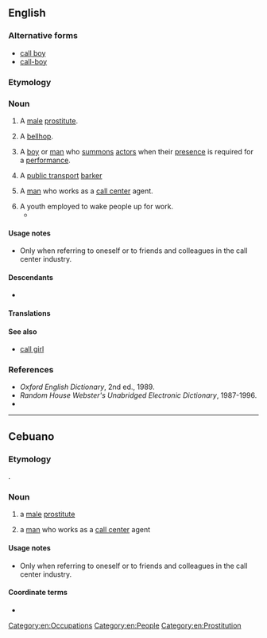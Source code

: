 ==English==

===Alternative forms===
* [[call boy]]
* [[call-boy]]

===Etymology===
{{compound|en|call|boy}}

===Noun===
{{en-noun}}

# {{lb|en|euphemistic}} A [[male]] [[prostitute]].
# {{lb|en|dated}} A [[bellhop]].
# {{lb|en|theater}} A [[boy]] or [[man]] who [[summon]]s [[actor]]s when their [[presence]] is required for a [[performance]].
# {{lb|en|Philippines|slang}} A [[public transport]] [[barker]] {{gl|a man, who for a fee, calls out the destination of [[jeepney]]s and [[bus]]es}}
# {{lb|en|humorous}} A [[man]] who works as a [[call center]] agent. {{qualifier|see usage notes}}
# A youth employed to wake people up for work. 
#* {{quote-book|en|year=2010|author=David Hunt|title=Era of Steam Engines, Volume 1, Chapter 3, Being a Callboy|publisher=Lulu.com|text=It was exciting being a '''callboy''', riding a pushbike in all directions in Fremantle City, waking-up the engine-crews for work. <ref>[https://books.google.co.uk/books?id=SckcAgAAQBAJ&pg=PA19&lpg=PA19&dq=%22callboy%22+wake+up&source=bl&ots=ACh7lLcyFW&sig=ACfU3U04tiMs1QhXLwge5PiZAiNOpZYSZw&hl=en&sa=X&ved=2ahUKEwjIrITQqPz7AhXSgVwKHTAvDVcQ6AF6BAgxEAM#v=onepage&q=%22callboy%22%20wake%20up&f=false Google Books]</ref>}}

====Usage notes====
* Only when referring to oneself or to friends and colleagues in the call center industry.

====Descendants====
* {{desc|ceb|callboy|bor=1}}

====Translations====
{{trans-top|a boy or man who summons actors}}
{{trans-mid}}
{{trans-bottom}}

====See also====
* [[call girl]]

===References===
* ''Oxford English Dictionary'', 2nd ed., 1989.
* ''Random House Webster's Unabridged Electronic Dictionary'', 1987-1996.
* {{R:Tagalog Slang Dictionary|28}}
<references/>

[[Category:en:Occupations]]
[[Category:en:People]]
[[Category:en:Prostitution]]

----

==Cebuano==

===Etymology===
{{ubor|ceb|en|callboy}}.

===Noun===
{{head|ceb|noun}}

# a [[male]] [[prostitute]]
# {{lb|ceb|humorous}} a [[man]] who works as a [[call center]] agent {{q|see usage notes}}

====Usage notes====
* Only when referring to oneself or to friends and colleagues in the call center industry.

====Coordinate terms====
* {{l|ceb|call girl}}

{{C|ceb|Occupations|Prostitution|Male people}}